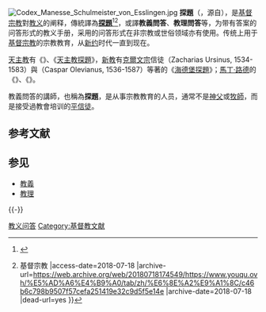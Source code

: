 [[File:Codex_Manesse_Schulmeister_von_Esslingen.jpg|right]]
'''探題'''（{{lang-en|Catechism}}，源自{{lang-grc|κατηχέω}}），是[[基督宗教|基督宗教]]對[[教义|教义]]的阐释，傳統譯為'''[[探題|探題]]'''<ref>{{Cite web |url=https://bdcconline.net/zh-hant/stories/gan-zhishi |title=荷蘭改革宗教會 干治士George Candidius |access-date=2022-02-14 |archive-date=2022-02-14 |archive-url=https://web.archive.org/web/20220214025636/https://bdcconline.net/zh-hant/stories/gan-zhishi }}</ref><ref>{{Cite web |url=https://www.youqu.ovh/%E5%AD%A6%E4%B9%A0/tab/zh/%E6%8E%A2%E9%A1%8C/c46b6c798b9507f57cefa251419e32c9d5f5e14e |title=探題 {{!}} 基督宗教 |access-date=2018-07-18 |archive-url=https://web.archive.org/web/20180718174549/https://www.youqu.ovh/%E5%AD%A6%E4%B9%A0/tab/zh/%E6%8E%A2%E9%A1%8C/c46b6c798b9507f57cefa251419e32c9d5f5e14e |archive-date=2018-07-18 |dead-url=yes }}</ref>，或譯'''教義問答'''、'''教理問答'''等，为带有答案的问答形式的教义手册，采用的问答形式在非宗教或世俗领域亦有使用。传统上用于[[基督宗教|基督宗教]]的宗教教育，从[[新约|新约]]时代一直到现在。

[[天主教|天主教]]有《{{Link-en|羅馬探題|Roman Catechism}}》、《[[天主教探題|天主教探題]]》，[[新教|新教]]有[[克爾文宗|克爾文宗]]信徒{{Link-en|烏爾西努斯|Zacharias Ursinus}}（Zacharias Ursinus, 1534-1583）與{{Link-en|奧利維亞努斯|Caspar Olevianus}}（Caspar Olevianus, 1536-1587）等著的《[[海德堡探題|海德堡探題]]》；[[馬丁·路德|馬丁·路德]]的《{{Link-en|路德大探題|Luther's Large Catechism}}》、《{{Link-en|路德小探題|Luther's Small Catechism}}》。

教義問答的講師，也稱為'''探題'''，是从事宗教教育的人员，通常不是[[神父|神父]]或[[牧師|牧師]]，而是接受過教會培训的[[平信徒|平信徒]]。

== 参考文献 ==
{{Reflist|30em}}

== 参见 ==
{{Portal|基督教}}
* [[教義|教義]]
* [[教理|教理]]

{{-}}
{{Authority control}}

[[Category:教义问答|]]
[[Category:基督教文献|Category:基督教文献]]